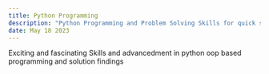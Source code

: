 ```yaml
---
title: Python Programming 
description: "Python Programming and Problem Solving Skills for quick solutions ."
date: May 18 2023
---
```


Exciting and fascinating Skills and advancedment in python oop based programming and solution findings
